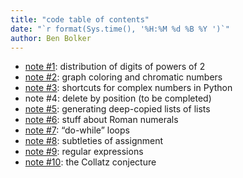 ```yaml
---
title: "code table of contents"
date: "`r format(Sys.time(), '%H:%M %d %B %Y ')`"
author: Ben Bolker
---
```


* [note #1](r1_digits.html): distribution of digits of powers of 2
* [note #2](r2_graph_chrom.html): graph coloring and chromatic numbers
* [note #3](r3_sqrtminusone.html): shortcuts for complex numbers in Python
* note #4: delete by position (to be completed)
* [note #5](r5_genlist.html): generating deep-copied lists of lists
* [note #6](r6_roman.html): stuff about Roman numerals
* [note #7](r7_while.html): "do-while" loops
* [note #8](r8_assignment.html): subtleties of assignment
* [note #9](r9_regexp.html): regular expressions
* [note #10](r10_collatz.html): the Collatz conjecture

